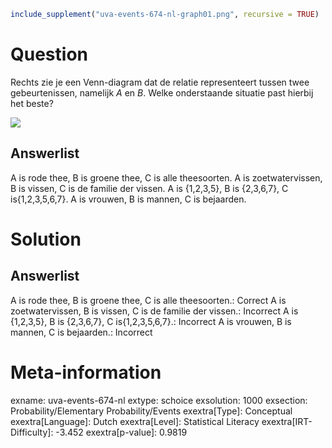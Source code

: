```r
include_supplement("uva-events-674-nl-graph01.png", recursive = TRUE)
```

Question
========

Rechts zie je een Venn-diagram dat de relatie representeert tussen twee
gebeurtenissen, namelijk *A* en *B*. Welke onderstaande situatie past
hierbij het beste?

![](uva-events-674-nl-graph01.png)

Answerlist
----------

A is rode thee, B is groene thee, C is alle theesoorten.
A is zoetwatervissen, B is vissen, C is de familie der vissen.
A is {1,2,3,5}, B is {2,3,6,7}, C is{1,2,3,5,6,7}.
A is vrouwen, B is mannen, C is bejaarden.

Solution
========

Answerlist
----------

A is rode thee, B is groene thee, C is alle theesoorten.: Correct
A is zoetwatervissen, B is vissen, C is de familie der vissen.: Incorrect
A is {1,2,3,5}, B is {2,3,6,7}, C is{1,2,3,5,6,7}.: Incorrect
A is vrouwen, B is mannen, C is bejaarden.: Incorrect

Meta-information
================
exname: uva-events-674-nl
extype: schoice
exsolution: 1000
exsection: Probability/Elementary Probability/Events
exextra[Type]: Conceptual
exextra[Language]: Dutch
exextra[Level]: Statistical Literacy
exextra[IRT-Difficulty]: -3.452
exextra[p-value]: 0.9819
